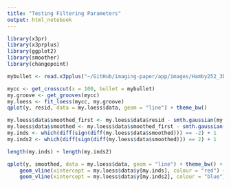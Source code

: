 ```yaml
---
title: "Testing Filtering Parameters"
output: html_notebook
---
```


```r
library(x3pr)
library(x3prplus)
library(ggplot2)
library(smoother)
library(changepoint)

mybullet <- read.x3pplus("~/GitHub/imaging-paper/app/images/Hamby252_3DX3P1of2/Br1 Bullet 1-1.x3p")
```

```r
mycc <- get_crosscut(x = 100, bullet = mybullet)
my.groove <- get_grooves(mycc)
my.loess <- fit_loess(mycc, my.groove)
qplot(y, resid, data = my.loess$data, geom = "line") + theme_bw()
```

```r
my.loess$data$smoothed_first <- my.loess$data$resid - smth.gaussian(my.loess$data$resid, window = 16)
my.loess$data$smoothed <- my.loess$data$smoothed_first - smth.gaussian(my.loess$data$smoothed_first, window = 160)
my.inds <- which(diff(sign(diff(my.loess$data$smoothed))) == -2) + 1
my.inds2 <- which(diff(sign(diff(my.loess$data$smoothed))) == 2) + 1

length(my.inds) + length(my.inds2)

qplot(y, smoothed, data = my.loess$data, geom = "line") + theme_bw() +
    geom_vline(xintercept = my.loess$data$y[my.inds], colour = "red") +
    geom_vline(xintercept = my.loess$data$y[my.inds2], colour = "blue")
```
